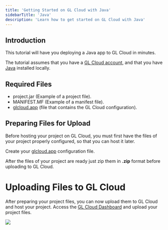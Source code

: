 ```yaml
---
title: 'Getting Started on GL Cloud with Java'
sidebarTitle: 'Java'
description: 'Learn how to get started on GL Cloud with Java'
---
```


## Introduction
This tutorial will have you deploying a Java app to GL Cloud in minutes.

The tutorial assumes that you have a [GL Cloud account](https://glcloud.app/login), and that you have [Java](https://www.java.com/download/manual.jsp) installed locally.

## Required Files
- project.jar (Example of a project file).
- MANIFEST.MF (Example of a manifest file).
- [glcloud.app](./how-to-create-your-glcloud-configuration-file) (file that contains the GL Cloud configuration).

## Preparing Files for Upload
Before hosting your project on GL Cloud, you must first have the files of your project properly configured, so that you can host it later.

Create your [glcloud.app](./how-to-create-your-glcloud-configuration-file) configuration file.

After the files of your project are ready just zip them in **.zip** format before uploading to GL Cloud.

# Uploading Files to GL Cloud

After preparing your project files, you can now upload them to GL Cloud and host your project.
Access the [GL Cloud Dashboard](https://glcloud.app/dashboard/upload) and upload your project files.

<Frame>
  <img src="/images/uploading.gif" style={{ borderRadius: '0.5rem' }} />
</Frame>